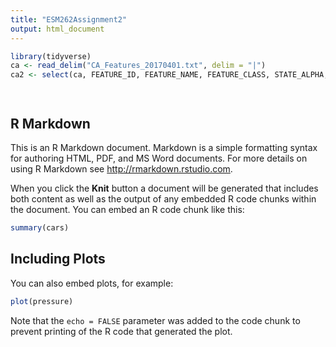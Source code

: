 ```yaml
---
title: "ESM262Assignment2"
output: html_document
---
```


```r

library(tidyverse)
ca <- read_delim("CA_Features_20170401.txt", delim = "|")
ca2 <- select(ca, FEATURE_ID, FEATURE_NAME, FEATURE_CLASS, STATE_ALPHA, COUNTY_NAME, PRIM_LAT_DEC, PRIM_LONG_DEC, SOURCE_LAT_DEC, SOURCE_LONG_DEC, ELEV_IN_M, MAP_NAME, DATE_CREATED, DATE_EDITED)




```

## R Markdown

This is an R Markdown document. Markdown is a simple formatting syntax for authoring HTML, PDF, and MS Word documents. For more details on using R Markdown see <http://rmarkdown.rstudio.com>.

When you click the **Knit** button a document will be generated that includes both content as well as the output of any embedded R code chunks within the document. You can embed an R code chunk like this:

```r
summary(cars)
```

## Including Plots

You can also embed plots, for example:

```r
plot(pressure)
```

Note that the `echo = FALSE` parameter was added to the code chunk to prevent printing of the R code that generated the plot.
